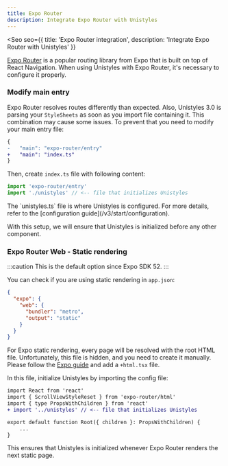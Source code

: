 ```yaml
---
title: Expo Router
description: Integrate Expo Router with Unistyles
---
```



<Seo
    seo={{
        title: 'Expo Router integration',
        description: 'Integrate Expo Router with Unistyles'
    }}
>


[Expo Router](https://docs.expo.dev/router/introduction/) is a popular routing library from Expo that is built on top of React Navigation. When using Unistyles with Expo Router, it's necessary to configure it properly.

### Modify main entry

Expo Router resolves routes differently than expected. Also, Unistyles 3.0 is parsing your `StyleSheets` as soon as you import file containing it.
This combination may cause some issues. To prevent that you need to modify your main entry file:

```diff lang="json" title="package.json"
{
-   "main": "expo-router/entry"
+   "main": "index.ts"
}
```

Then, create `index.ts` file with following content:

```js title="index.ts"
import 'expo-router/entry'
import './unistyles' // <-- file that initializes Unistyles
```

<Aside>
The `unistyles.ts` file is where Unistyles is configured. For more details, refer to the [configuration guide](/v3/start/configuration).
</Aside>

With this setup, we will ensure that Unistyles is initialized before any other component.

### Expo Router Web - Static rendering

:::caution
This is the default option since Expo SDK 52.
:::

You can check if you are using static rendering in `app.json`:

```json title="app.json"
{
  "expo": {
    "web": {
      "bundler": "metro",
      "output": "static"
    }
  }
}
```

For Expo static rendering, every page will be resolved with the root HTML file. Unfortunately, this file is hidden, and you need to create it manually.
Please follow the [Expo guide](https://docs.expo.dev/router/reference/static-rendering/#root-html) and add a `+html.tsx` file.

In this file, initialize Unistyles by importing the config file:

```diff lang="tsx" title="+html.tsx"
import React from 'react'
import { ScrollViewStyleReset } from 'expo-router/html'
import { type PropsWithChildren } from 'react'
+ import '../unistyles' // <-- file that initializes Unistyles

export default function Root({ children }: PropsWithChildren) {
    ...
}
```

This ensures that Unistyles is initialized whenever Expo Router renders the next static page.

</Seo>
